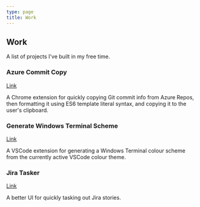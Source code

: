 ```yaml
---
type: page
title: Work
---
```


## Work

A list of projects I've built in my free time.

### Azure Commit Copy

<a href="https://chrome.google.com/webstore/detail/azure-commit-copy/cdpgnoklhcbaafbbemfglebpddbnedcp?hl=en">
  Link
</a>

A Chrome extension for quickly copying Git commit info from Azure Repos, then formatting it using ES6 template literal syntax, and copying it to the user's clipboard.

### Generate Windows Terminal Scheme

<a href="https://marketplace.visualstudio.com/items?itemName=blake-mealey.generate-wt-scheme">
  Link
</a>

A VSCode extension for generating a Windows Terminal colour scheme from the currently active VSCode colour theme.

### Jira Tasker

<a href="https://jira-tools.chimerical.ca">Link</a>

A better UI for quickly tasking out Jira stories.

